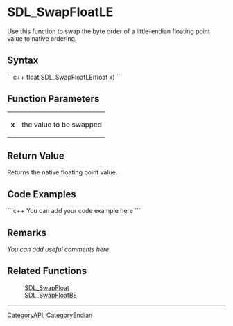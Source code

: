 
= SDL_SwapFloatLE =
Use this function to swap the byte order of a little-endian floating point value to native ordering.


== Syntax ==
```c++
float SDL_SwapFloatLE(float x)
```

== Function Parameters ==
{|
|'''x'''
|the value to be swapped
|}

== Return Value ==
Returns the native floating point value.

== Code Examples ==
```c++
You can add your code example here
```

== Remarks ==
''You can add useful comments here''

== Related Functions ==
:[[SDL_SwapFloat]]
:[[SDL_SwapFloatBE]]

----
[[CategoryAPI]], [[CategoryEndian]]
